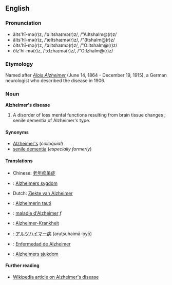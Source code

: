 ==English==
===Pronunciation===
*älts'hī-mə(r)z, /ˈɑːltshaɪmə(r)z/, /"A:ltshaIm@(r)z/
*ălts'hī-mə(r)z, /ˈæltshaɪmə(r)z/, /"{ltshaIm@(r)z/
*ôlts'hī-mə(r)z, /ˈɔːltshaɪmə(r)z/, /"O:ltshaIm@(r)z/
*ôlz'hī-mə(r)z, /ˈɔːlzhaɪmə(r)z/, /"O:lzhaIm@(r)z/

=== Etymology ===
Named after ''[[w:Alois Alzheimer|Alois Alzheimer]]'' (June 14, 1864 - December 19, 1915), a German neurologist who described the disease in 1906.

===Noun===
'''Alzheimer's disease'''

# A disorder of loss mental functions resulting from brain tissue changes<!-- encyclopedic info?: the causes of which are not yet fully elucidated-->; senile dementia of Alzheimer's type.

====Synonyms====
*[[Alzheimer's]] (''colloquial'')
*[[senile dementia]] (''especially formerly'')

==== Translations ====
*Chinese: [[老年痴呆症]]
*{{da}}: [[Alzheimers sygdom]]
*Dutch:  [[Ziekte van Alzheimer]]
*{{fi}}: [[Alzheimerin tauti]]
*{{fr}}: [[maladie d'Alzheimer]] ''f''
*{{de}}: [[Alzheimer-Krankheit]]
*{{ja}}: [[アルツハイマー病]] (arutsuhaimā-byō)
*{{es}}: [[Enfermedad de Alzheimer]]
*{{sv}}: [[Alzheimers sjukdom]]

==== Further reading ====
*[[w:Alzheimer's disease|Wikipedia article on Alzheimer's disease]]